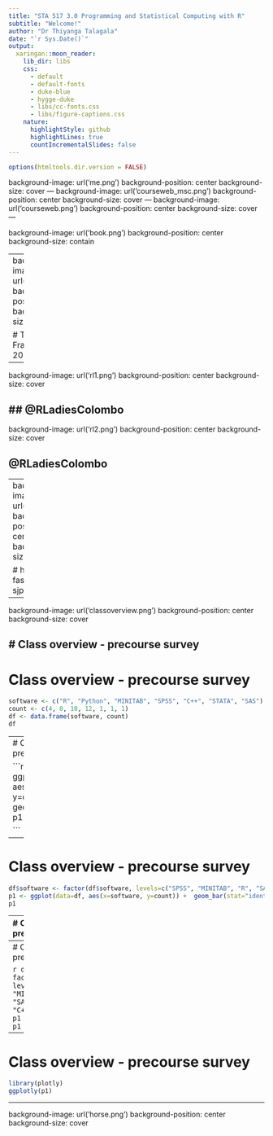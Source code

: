 ```yaml
---
title: "STA 517 3.0 Programming and Statistical Computing with R"
subtitle: "Welcome!"
author: "Dr Thiyanga Talagala"
date: "`r Sys.Date()`"
output:
  xaringan::moon_reader:
    lib_dir: libs
    css: 
      - default
      - default-fonts
      - duke-blue
      - hygge-duke
      - libs/cc-fonts.css
      - libs/figure-captions.css
    nature:
      highlightStyle: github
      highlightLines: true
      countIncrementalSlides: false
---
```

```r
options(htmltools.dir.version = FALSE)
```

background-image: url('me.png')
background-position: center
background-size: cover
---
background-image: url('courseweb_msc.png')
background-position: center
background-size: cover
---
background-image: url('courseweb.png')
background-position: center
background-size: cover
---

background-image: url('book.png')
background-position: center
background-size: contain


---
background-image: url('RLadies.jpg')
background-position: center
background-size: cover

# Toulouse, France, June-2019
---

background-image: url('rl1.png')
background-position: center
background-size: cover

## @RLadiesColombo
---

background-image: url('rl2.png')
background-position: center
background-size: cover

## @RLadiesColombo

---
background-image: url('scs.png')
background-position: center
background-size: cover

# https://scs-fas-sjp.netlify.app/
---

background-image: url('classoverview.png')
background-position: center
background-size: cover

# Class overview - precourse survey
---

# Class overview - precourse survey

```r
software <- c("R", "Python", "MINITAB", "SPSS", "C++", "STATA", "SAS")
count <- c(4, 0, 10, 12, 1, 1, 1)
df <- data.frame(software, count)
df

```

---
# Class overview - precourse survey

```r
library(ggplot2)
p1 <- ggplot(data=df, aes(x=software, y=count)) +  geom_bar(stat="identity")
p1

```
---

# Class overview - precourse survey

```r
df$software <- factor(df$software, levels=c("SPSS", "MINITAB", "R", "SAS", "STATA", "C++", "Python"))
p1 <- ggplot(data=df, aes(x=software, y=count)) +  geom_bar(stat="identity")
p1

```

---
# Class overview - precourse survey

```r
df$software <- factor(df$software, levels=c("SPSS", "MINITAB", 
                                            "R", "SAS", "STATA", "C++", ""))
p1 <- ggplot(data=df, aes(x=software, y=count)) +  geom_bar(stat="identity", fill="forestgreen")
p1


```

---
# Class overview - precourse survey

```r
df$software <- factor(df$software, levels=c("SPSS", "MINITAB", "R", "SAS", "STATA", "C++", ""))
p1 <- p1 + coord_flip()
p1
```

---
# Class overview - precourse survey

```r
library(plotly)
ggplotly(p1)
```

---
background-image: url('horse.png')
background-position: center
background-size: cover
